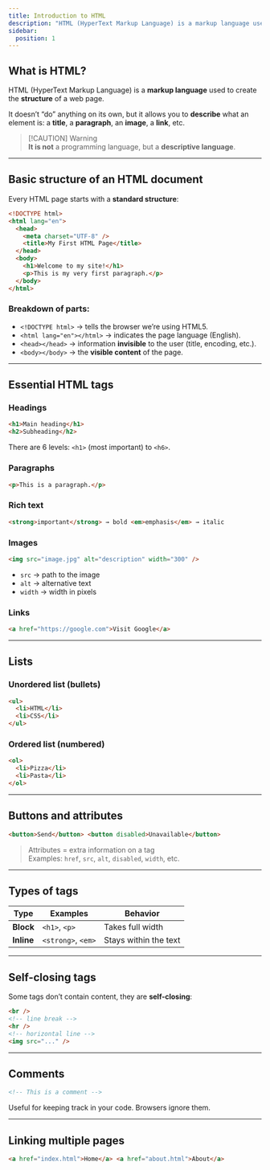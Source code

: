 ```yaml
---
title: Introduction to HTML
description: "HTML (HyperText Markup Language) is a markup language used to create the structure of a web page."
sidebar:
  position: 1
---
```


## What is HTML?

HTML (HyperText Markup Language) is a **markup language** used to create the **structure** of a web page.

It doesn’t “do” anything on its own, but it allows you to **describe** what an element is: a **title**, a **paragraph**, an **image**, a **link**, etc.

> [!CAUTION] Warning  
> **It is not** a programming language, but a **descriptive language**.

---

## Basic structure of an HTML document

Every HTML page starts with a **standard structure**:

```html
<!DOCTYPE html>
<html lang="en">
  <head>
    <meta charset="UTF-8" />
    <title>My First HTML Page</title>
  </head>
  <body>
    <h1>Welcome to my site!</h1>
    <p>This is my very first paragraph.</p>
  </body>
</html>
```

### Breakdown of parts:

- `<!DOCTYPE html>` → tells the browser we’re using HTML5.  
- `<html lang="en"></html>` → indicates the page language (English).  
- `<head></head>` → information **invisible** to the user (title, encoding, etc.).  
- `<body></body>` → the **visible content** of the page.  

---

## Essential HTML tags

### Headings

```html
<h1>Main heading</h1>
<h2>Subheading</h2>
```

There are 6 levels: `<h1>` (most important) to `<h6>`.

### Paragraphs

```html
<p>This is a paragraph.</p>
```

### Rich text

```html
<strong>important</strong> → bold <em>emphasis</em> → italic
```

### Images

```html
<img src="image.jpg" alt="description" width="300" />
```

- `src` → path to the image  
- `alt` → alternative text  
- `width` → width in pixels  

### Links

```html
<a href="https://google.com">Visit Google</a>
```

---

## Lists

### Unordered list (bullets)

```html
<ul>
  <li>HTML</li>
  <li>CSS</li>
</ul>
```

### Ordered list (numbered)

```html
<ol>
  <li>Pizza</li>
  <li>Pasta</li>
</ol>
```

---

## Buttons and attributes

```html
<button>Send</button> <button disabled>Unavailable</button>
```

> Attributes = extra information on a tag  
> Examples: `href`, `src`, `alt`, `disabled`, `width`, etc.

---

## Types of tags

| Type       | Examples            | Behavior                |
| ---------- | ------------------- | ----------------------- |
| **Block**  | `<h1>`, `<p>`       | Takes full width        |
| **Inline** | `<strong>`, `<em>`  | Stays within the text   |

---

## Self-closing tags

Some tags don’t contain content, they are **self-closing**:

```html
<br />
<!-- line break -->
<hr />
<!-- horizontal line -->
<img src="..." />
```

---

## Comments

```html
<!-- This is a comment -->
```

Useful for keeping track in your code. Browsers ignore them.

---

## Linking multiple pages

```html
<a href="index.html">Home</a> <a href="about.html">About</a>
```

